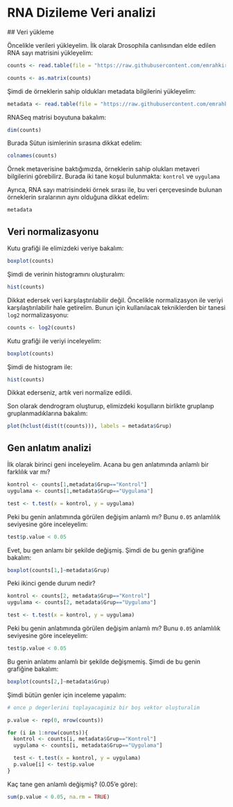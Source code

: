 # RNA Dizileme Veri analizi


## Veri yükleme

Öncelikle verileri yükleyelim. İlk olarak Drosophila canlısından elde edilen RNA sayı matrisini yükleyelim:

```r
counts <- read.table(file = "https://raw.githubusercontent.com/emrahkirdok/ybva/main/data/counts_drosophila.txt", header = T, sep = " ")

counts <- as.matrix(counts)
```

Şimdi de örneklerin sahip oldukları metadata bilgilerini yükleyelim:

```r
metadata <- read.table(file = "https://raw.githubusercontent.com/emrahkirdok/ybva/main/data/sample_info_drosophila.txt", header = T)
```

RNASeq matrisi boyutuna bakalım:

```r
dim(counts)
```

Burada Sütun isimlerinin sırasına dikkat edelim:

```r
colnames(counts)
```

Örnek metaverisine baktığımızda, örneklerin sahip olukları metaveri bilgilerini görebilirz. Burada iki tane koşul bulunmakta: `kontrol` ve `uygulama`

Ayrıca, RNA sayı matrisindeki örnek sırası ile, bu veri çerçevesinde bulunan örneklerin sıralarının aynı olduğuna dikkat edelim:

```r
metadata
```

## Veri normalizasyonu

Kutu grafiği ile elimizdeki veriye bakalım:

```r
boxplot(counts)
```

Şimdi de verinin histogramını oluşturalım:

```r
hist(counts)
```

Dikkat edersek veri karşılaştırılabilir değil. Öncelikle normalizasyon ile veriyi karşılaştırılabilir hale getirelim. Bunun için kullanılacak tekniklerden bir tanesi `log2` normalizasyonu:

```r
counts <- log2(counts)
```

Kutu grafiği ile veriyi inceleyelim:

```r
boxplot(counts)
```

Şimdi de histogram ile:

```r
hist(counts)
```

Dikkat ederseniz, artık veri normalize edildi.

Son olarak dendrogram oluşturup, elimizdeki koşulların birlikte gruplanıp gruplanmadıklarına bakalım:

```r
plot(hclust(dist(t(counts))), labels = metadata$Grup)
```

## Gen anlatım analizi

İlk olarak birinci geni inceleyelim. Acana bu gen anlatımında anlamlı bir farklılık var mı?

```r
kontrol <- counts[1,metadata$Grup=="Kontrol"]
uygulama <- counts[1,metadata$Grup=="Uygulama"]

test <- t.test(x = kontrol, y = uygulama)
```

Peki bu genin anlatımında görülen değişim anlamlı mı? Bunu `0.05` anlamlılık seviyesine göre inceleyelim:

```r
test$p.value < 0.05
```

Evet, bu gen anlamı bir şekilde değişmiş. Şimdi de bu genin grafiğine bakalım:

```r
boxplot(counts[1,]~metadata$Grup)
```

Peki ikinci gende durum nedir?

```r
kontrol <- counts[2, metadata$Grup=="Kontrol"]
uygulama <- counts[2, metadata$Grup=="Uygulama"]

test <- t.test(x = kontrol, y = uygulama)
```

Peki bu genin anlatımında görülen değişim anlamlı mı? Bunu `0.05` anlamlılık seviyesine göre inceleyelim:

```r
test$p.value < 0.05
```

Bu genin anlatımı anlamlı bir şekilde değişmemiş. Şimdi de bu genin grafiğine bakalım:

```r
boxplot(counts[2,]~metadata$Grup)
```

Şimdi bütün genler için inceleme yapalım:

```r
# once p degerlerini toplayacagimiz bir boş vektor oluşturalim

p.value <- rep(0, nrow(counts))

for (i in 1:nrow(counts)){
  kontrol <- counts[i, metadata$Grup=="Kontrol"]
  uygulama <- counts[i, metadata$Grup=="Uygulama"]

  test <- t.test(x = kontrol, y = uygulama)
  p.value[i] <- test$p.value
}
```

Kaç tane gen anlamlı değişmiş? (0.05'e göre):

```r
sum(p.value < 0.05, na.rm = TRUE)
```